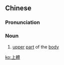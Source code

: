 {{also|上体}}
==Chinese==
{{zh-forms|s=上体}}

===Pronunciation===
{{zh-pron
|m=shàngtǐ
|c=soeng6 tai2
|cat=n
}}

===Noun===
{{zh-noun}}

# [[upper]] [[part]] of the [[body]]

[[ko:上體]]